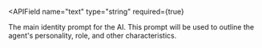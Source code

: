 
<APIField
  name="text"
  type="string"
  required={true}
>
  The main identity prompt for the AI. This prompt will be used to outline the agent's personality, role, and other characteristics.
</APIField>




